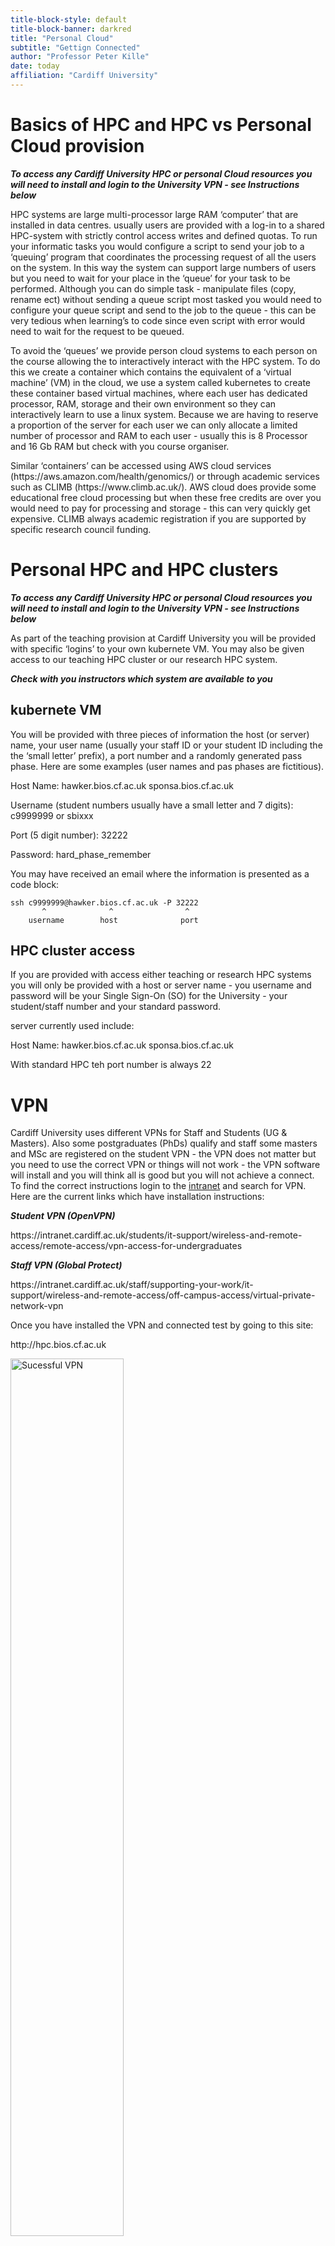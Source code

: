 ```yaml
---
title-block-style: default
title-block-banner: darkred
title: "Personal Cloud"
subtitle: "Gettign Connected"
author: "Professor Peter Kille"
date: today
affiliation: "Cardiff University"
---
```


# Basics of HPC and HPC vs Personal Cloud provision

***To access any Cardiff University HPC or personal Cloud resources you will need to install and login to the University VPN - see Instructions below***

HPC systems are large multi-processor large RAM 'computer' that are installed in data centres. usually users are provided with a log-in to a shared HPC-system with strictly control access writes and defined quotas. To run your informatic tasks you would configure a script to send your job to a 'queuing' program that coordinates the processing request of all the users on the system. In this way the system can support large numbers of users but you need to wait for your place in the 'queue' for your task to be performed. Although you can do simple task - manipulate files (copy, rename ect) without sending a queue script most tasked you would need to configure your queue script and send to the job to the queue - this can be very tedious when learning's to code since even script with error would need to wait for the request to be queued.

To avoid the 'queues' we provide person cloud systems to each person on the course allowing the to interactively interact with the HPC system. To do this we create a container which contains the equivalent of a 'virtual machine' (VM) in the cloud, we use a system called kubernetes to create these container based virtual machines, where each user has dedicated processor, RAM, storage and their own environment so they can interactively learn to use a linux system. Because we are having to reserve a proportion of the server for each user we can only allocate a limited number of processor and RAM to each user - usually this is 8 Processor and 16 Gb RAM but check with you course organiser.

Similar 'containers' can be accessed using AWS cloud services (https://aws.amazon.com/health/genomics/) or through academic services such as CLIMB (https://www.climb.ac.uk/). AWS cloud does provide some educational free cloud processing but when these free credits are over you would need to pay for processing and storage - this can very quickly get expensive. CLIMB always academic registration if you are supported by specific research council funding.

# Personal HPC and HPC clusters

***To access any Cardiff University HPC or personal Cloud resources you will need to install and login to the University VPN - see Instructions below***

As part of the teaching provision at Cardiff University you will be provided with specific 'logins' to your own kubernete VM. You may also be given access to our teaching HPC cluster or our research HPC system.

***Check with you instructors which system are available to you***

## kubernete VM

You will be provided with three pieces of information the host (or server) name, your user name (usually your staff ID or your student ID including the the 'small letter' prefix), a port number and a randomly generated pass phase. Here are some examples (user names and pas phases are fictitious).

Host Name: hawker.bios.cf.ac.uk sponsa.bios.cf.ac.uk

Username (student numbers usually have a small letter and 7 digits): c9999999 or sbixxx

Port (5 digit number): 32222

Password: hard_phase_remember

You may have received an email where the information is presented as a code block:

    ssh c9999999@hawker.bios.cf.ac.uk -P 32222
           ^              ^                ^
        username        host              port

## HPC cluster access

If you are provided with access either teaching or research HPC systems you will only be provided with a host or server name - you username and password will be your Single Sign-On (SO) for the University - your student/staff number and your standard password.

server currently used include:

Host Name: hawker.bios.cf.ac.uk sponsa.bios.cf.ac.uk

With standard HPC teh port number is always 22

# VPN

Cardiff University uses different VPNs for Staff and Students (UG & Masters). Also some postgraduates (PhDs) qualify and staff some masters and MSc are registered on the student VPN - the VPN does not matter but you need to use the correct VPN or things will not work - the VPN software will install and you will think all is good but you will not achieve a connect. To find the correct instructions login to the [intranet](intranet.cf.ac.uk) and search for VPN. Here are the current links which have installation instructions:

***Student VPN (OpenVPN)***

https://intranet.cardiff.ac.uk/students/it-support/wireless-and-remote-access/remote-access/vpn-access-for-undergraduates

***Staff VPN (Global Protect)***

https://intranet.cardiff.ac.uk/staff/supporting-your-work/it-support/wireless-and-remote-access/off-campus-access/virtual-private-network-vpn

Once you have installed the VPN and connected test by going to this site:

http://hpc.bios.cf.ac.uk

![Sucessful VPN](C:/Users/smbpk/Cardiff%20University/Big%20Data%20Teaching%20-%20Documents/Bioinformatics/StudentShare/Session%200%20Logging%20on%20to%20your%20personal%20Cloud%20Image/Images/good_VPN.png){width="60%"} ![Unsucessful VPN](C:/Users/smbpk/Cardiff%20University/Big%20Data%20Teaching%20-%20Documents/Bioinformatics/StudentShare/Session%200%20Logging%20on%20to%20your%20personal%20Cloud%20Image/Images/bad_vpn.png){width="60%"}

# R-studio

If you have been supplied with a cloud container we will have also provided you with a Rstudio browser based interface. I would suggest testing your login with the browser based Rstudio since this provides a straight-forward way of testing you login without the need for any software installs.

***To access any Cardiff University Cloud based Rstudio you will need to install and login to the University VPN - see Instructions above***

Enter your cloud host name and username name in you browser navigation bar e.g.:

    https//sponsa.bios.cf.ac.uk/c9999999
             ^                     ^
          Host/server           user name

You should now see the following screen:

![Rstudio Login](C:/Users/smbpk/Cardiff%20University/Big%20Data%20Teaching%20-%20Documents/Bioinformatics/StudentShare/Session%200%20Logging%20on%20to%20your%20personal%20Cloud%20Image/Images/rstudio_login.png){width="60%"} Now reenter you username and input the pass phase you have been provided. You should now see the RStudio page. Note the file listed in the right hand lower tab are files on your server ***not*** your local computer.

![Rstudio Interface](C:/Users/smbpk/Cardiff%20University/Big%20Data%20Teaching%20-%20Documents/Bioinformatics/StudentShare/Session%200%20Logging%20on%20to%20your%20personal%20Cloud%20Image/Images/Rstudio_interface.png){width="60%"} You are now successful logged on to the server - so you know that your account and password work !!

# SSH using Mobxterm - Connecting to server on PC

MobXterm a free SSH client that has a built SFTP for file transfer, X-forwarding (graphical emulation) for using remote graphical applications and allows you to open multiple windows to your server. You can download the free version of [MobXTerm](https://mobaxterm.mobatek.net/download.html) from there web-site. I suggest downloading and installing the 'Installer Addition' as it will fully install on your system - the portable version provide a simple executable (exe) that can be placed on a data pen and used in machine where you do not have administrator privileges to install software.

Follow the installation instructions and you should be faced with the follow window:

![MobaXterm Interface](C:/Users/smbpk/Cardiff%20University/Big%20Data%20Teaching%20-%20Documents/Bioinformatics/StudentShare/Session%200%20Logging%20on%20to%20your%20personal%20Cloud%20Image/Images/MobaXterm.png){width="60%"} Now you want to create a session, this can be done following these easy steps:

1.  Select session ICON

![MobaXterm session](C:/Users/smbpk/Cardiff%20University/Big%20Data%20Teaching%20-%20Documents/Bioinformatics/StudentShare/Session%200%20Logging%20on%20to%20your%20personal%20Cloud%20Image/Images/MobXaterm_session.png){width="60%"}

2.  Select SSH icon

![MobaXterm SSH](C:/Users/smbpk/Cardiff%20University/Big%20Data%20Teaching%20-%20Documents/Bioinformatics/StudentShare/Session%200%20Logging%20on%20to%20your%20personal%20Cloud%20Image/Images/MobaXterm_SSH.png){width="60%"}

3.  Configure your SSH connection by filling in boxes for -Host -User and -Port

NB - the three elements you need to complete are underlined in red in the image. NB - for standard HPC the port leave the port at the default value of 22

![MobaXterm Configure](C:/Users/smbpk/Cardiff%20University/Big%20Data%20Teaching%20-%20Documents/Bioinformatics/StudentShare/Session%200%20Logging%20on%20to%20your%20personal%20Cloud%20Image/Images/MobaXterm_config.png){width="60%"} 4. Enter your passphase

***You will NOT see any typing - this is a security feature just continue typing***

![MobaXterm Password](C:/Users/smbpk/Cardiff%20University/Big%20Data%20Teaching%20-%20Documents/Bioinformatics/StudentShare/Session%200%20Logging%20on%20to%20your%20personal%20Cloud%20Image/Images/MobaXterm_password.png){width="60%"}

Once you have entered you password and it has been accepted you ***MAY*** be asked to save a master password - this you can set to what you wish. You will only be asked for this if you use the application on another computer / account (if you are moving from one networked PC to another in the classroom.

Once created your 'session' will be saved in the left hand menu and you just have to click on it to connect in future.

# SSH using terminal - Connecting to server on Mac

HPC server - both your personal cloud as well as HPC systems - are based on a Unix Operating System called Linux. Mac OS is also developed on this system - so connecting on a Mac is very simple. First you have to find and open your Terminal - I think the easiest way is to search for it in finder but if you don't find this easy there's a wiki entitled - [Open-a-Terminal-Window-in-Mac](https://www.wikihow.com/Open-a-Terminal-Window-in-Mac).

Once you have your terminal open simply type (for standard HPC - not kubernetes - theer is no need to define the port with -P):

    ssh [user]@[host] -P [Port]

    #a fictious example work be

    ssh c99999@sponsa.bios.cf.ac.uk -P 32222

Then enter you password and you are in - you can tell you are there because the test preceeding your cursor changes and shoudl look like (the numbers will probably be different for you):

    [user@ssh-user-894cfb776-88kzg ~]$

Unfortunately the standard SSH interface does not support X-forwarding for graphical applications. There is a mac application called (Xquartz)\[https://www.xquartz.org/\] that you can install and when it is running you can create a X-11 session by simply adding -X to your login so your login would be:

    ssh -X [user]@[host] -P [Port]

    #a fictious example work be

    ssh -X c99999@sponsa.bios.cf.ac.uk -P 32222

Xquartz is open source software and Mac ***DO NOT SUPPORT*** it and it can be challenging to get working - newer Mac often do not support it as the open source developers haven't kept up with change sin the OS - play if you want too but it can be frustrating.

# sFTP using Mobxterm

MobXaterm has a built in SFTP function. When you open you session a folder structure appears down the left hand side of the screen. This can be useful for navigating and for opening files without the need to download them - some people also use the built in text editor to open and edit there script but I do not recommend this use Nano or Vim (vi) it is much better.

Use the arrows above the SFTP windows to up / down load file - you can also drag and drop files using this window.

![MobaXterm SFTP](C:/Users/smbpk/Cardiff%20University/Big%20Data%20Teaching%20-%20Documents/Bioinformatics/StudentShare/Session%200%20Logging%20on%20to%20your%20personal%20Cloud%20Image/Images/MobaXterm_SFTP.png){width="60%"}

# sFTP using Filezilla

(Filezilla)\[https://filezilla-project.org/\] is a open source program that works on all platforms and support multiple upload and download options including SFTP.

To configure Filezilla follow the steps below and this will create a saved profile you can go back to:

1.  Open and select profile icon

![Filezilla profile](C:/Users/smbpk/Cardiff%20University/Big%20Data%20Teaching%20-%20Documents/Bioinformatics/StudentShare/Session%200%20Logging%20on%20to%20your%20personal%20Cloud%20Image/Images/Filezilla_session.png){width="60%"} 2. Configure your SFTP profile

Remember for standard HPC the SFTP port will default to 22.

![Filezilla profile](C:/Users/smbpk/Cardiff%20University/Big%20Data%20Teaching%20-%20Documents/Bioinformatics/StudentShare/Session%200%20Logging%20on%20to%20your%20personal%20Cloud%20Image/Images/Filezilla_configure.png){width="60%"} Select Connect and you are done - you can retrun to this session next time you want to transfer

3.  Drag and drop your files from local to server (remote host) system

![Filezilla drag and drop](C:/Users/smbpk/Cardiff%20University/Big%20Data%20Teaching%20-%20Documents/Bioinformatics/StudentShare/Session%200%20Logging%20on%20to%20your%20personal%20Cloud%20Image/Images/Filezilla_main.png){width="60%"}

# sFTP using Cyberduck

\[Cyberduck\]\[https://cyberduck.io/download/\] is another free file transfer application that supports all type of file transfer including SFTP and some people prefer it as it has a very simple interface.

After downloading and installing the application open the transfer window by using the following steps:

1.  Open A Cyberduck connection

![Cyberduck Open a Connection](C:/Users/smbpk/Cardiff%20University/Big%20Data%20Teaching%20-%20Documents/Bioinformatics/StudentShare/Session%200%20Logging%20on%20to%20your%20personal%20Cloud%20Image/Images/Cyberduck_open.png){width="60%"}

2.  Configure the connection - complete all things underlines

Use your port number or if standard HPC this is will be 21

![Cyberduck configuration](C:/Users/smbpk/Cardiff%20University/Big%20Data%20Teaching%20-%20Documents/Bioinformatics/StudentShare/Session%200%20Logging%20on%20to%20your%20personal%20Cloud%20Image/Images/Cyberduck_config.png){width="50%"} 3. You can now navigate around the server and drag and drop file to and from server

![Cyberduck drag and drop window](C:/Users/smbpk/Cardiff%20University/Big%20Data%20Teaching%20-%20Documents/Bioinformatics/StudentShare/Session%200%20Logging%20on%20to%20your%20personal%20Cloud%20Image/Images/Cyberduck_connect.png){width="50%"}
